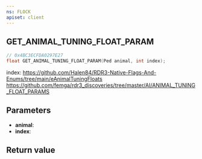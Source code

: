 ```yaml
---
ns: FLOCK
apiset: client
---
```

## GET_ANIMAL_TUNING_FLOAT_PARAM

```c
// 0x4BC3ECFDA0297E27
float GET_ANIMAL_TUNING_FLOAT_PARAM(Ped animal, int index);
```

index: https://github.com/Halen84/RDR3-Native-Flags-And-Enums/tree/main/eAnimalTuningFloats
https://github.com/femga/rdr3_discoveries/tree/master/AI/ANIMAL_TUNING_FLOAT_PARAMS

## Parameters
* **animal**:
* **index**:

## Return value